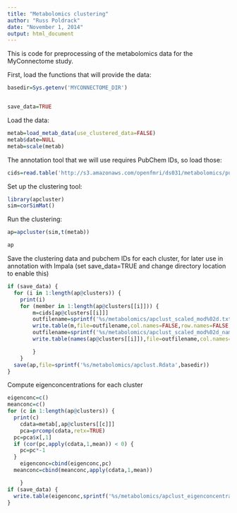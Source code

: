 ```yaml
---
title: "Metabolomics clustering"
author: "Russ Poldrack"
date: "November 1, 2014"
output: html_document
---
```


This is code for preprocessing of the metabolomics data for the MyConnectome study.

First, load the functions that will provide the data:

```r


basedir=Sys.getenv('MYCONNECTOME_DIR')


save_data=TRUE
```

Load the data:

```r
metab=load_metab_data(use_clustered_data=FALSE)
metab$date=NULL
metab=scale(metab)
```

The annotation tool that we will use requires PubChem IDs, so load those:

```r
cids=read.table('http://s3.amazonaws.com/openfmri/ds031/metabolomics/pubmed_cids.txt')$V1
```


Set up the clustering tool:

```r
library(apcluster)
sim=corSimMat()
```

Run the clustering:

```r
ap=apcluster(sim,t(metab))

ap
```

Save the clustering data and pubchem IDs for each cluster, for later use in annotation with Impala (set save_data=TRUE and change directory location to enable this)

```r

if (save_data) {
  for (i in 1:length(ap@clusters)) {
    print(i)
  	for (member in 1:length(ap@clusters[[i]])) {
  		m=cids[ap@clusters[[i]]]
  		outfilename=sprintf('%s/metabolomics/apclust_scaled_mod%02d.txt',basedir,i)
  		write.table(m,file=outfilename,col.names=FALSE,row.names=FALSE,quote=FALSE)
    	outfilename=sprintf('%s/metabolomics/apclust_scaled_mod%02d_names.txt',basedir,i)
  		write.table(names(ap@clusters[[i]]),file=outfilename,col.names=FALSE,row.names=FALSE,quote=FALSE)

  		}
  	}
  save(ap,file=sprintf('%s/metabolomics/apclust.Rdata',basedir))
}
```

Compute eigenconcentrations for each cluster

```r

eigenconc=c()
meanconc=c()
for (c in 1:length(ap@clusters)) {
  print(c)
	cdata=metab[,ap@clusters[[c]]]
	pca=prcomp(cdata,retx=TRUE)
  pc=pca$x[,1]
  if (cor(pc,apply(cdata,1,mean)) < 0) {
    pc=pc*-1
  }
	eigenconc=cbind(eigenconc,pc)
  meanconc=cbind(meanconc,apply(cdata,1,mean))

	}
if (save_data) {
  write.table(eigenconc,sprintf('%s/metabolomics/apclust_eigenconcentrations.txt',basedir))
}
```

